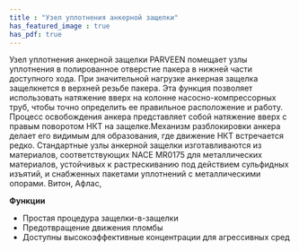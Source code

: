 ```yaml
---
title : "Узел уплотнения анкерной защелки"
has_featured_image : true
has_pdf: true
---
```


Узел уплотнения анкерной защелки PARVEEN помещает узлы уплотнения в полированное отверстие пакера в нижней части доступного хода. При значительной нагрузке анкерная защелка защелкнется в верхней резьбе пакера. Эта функция позволяет использовать натяжение вверх на колонне насосно-компрессорных труб, чтобы точно определить ее правильное расположение и работу. Процесс освобождения анкера представляет собой натяжение вверх с правым поворотом НКТ на защелке.Механизм разблокировки анкера делает его видимым для образования, где движение НКТ встречается редко. Стандартные узлы анкерной защелки изготавливаются из материалов, соответствующих NACE MR0175 для металлических материалов, устойчивых к растрескиванию под действием сульфидных изъятий, и снабженных пакетами уплотнений с металлическими опорами. Витон, Афлас,

**Функции**

* Простая процедура защелки-в-защелки
* Предотвращение движения пломбы
* Доступны высокоэффективные концентрации для агрессивных сред